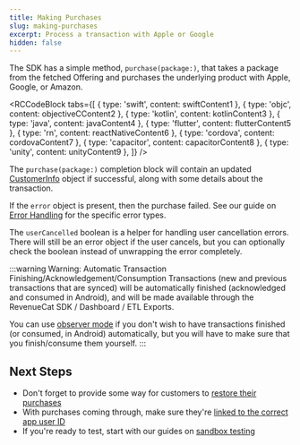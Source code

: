 ```yaml
---
title: Making Purchases
slug: making-purchases
excerpt: Process a transaction with Apple or Google
hidden: false
---
```

The SDK has a simple method, `purchase(package:)`, that takes a package from the fetched Offering and purchases the underlying product with Apple, Google, or Amazon. 


<RCCodeBlock tabs={[
    { type: 'swift', content: swiftContent1 },
    { type: 'objc', content: objectiveCContent2 },
    { type: 'kotlin', content: kotlinContent3 },
    { type: 'java', content: javaContent4 },
    { type: 'flutter', content: flutterContent5 },
    { type: 'rn', content: reactNativeContent6 },
    { type: 'cordova', content: cordovaContent7 },
    { type: 'capacitor', content: capacitorContent8 },
    { type: 'unity', content: unityContent9 },
]} />

The `purchase(package:)` completion block will contain an updated [CustomerInfo](doc:purchaserinfo) object if successful, along with some details about the transaction.

If the `error` object is present, then the purchase failed. See our guide on [Error Handling](doc:errors) for the specific error types.

The `userCancelled` boolean is a helper for handling user cancellation errors. There will still be an error object if the user cancels, but you can optionally check the boolean instead of unwrapping the error completely. 

:::warning Warning: Automatic Transaction Finishing/Acknowledgement/Consumption
Transactions (new and previous transactions that are synced) will be automatically finished (acknowledged and consumed in Android), and will be made available through the RevenueCat SDK / Dashboard / ETL Exports. 

You can use [observer mode](https://docs.revenuecat.com/docs/observer-mode) if you don't wish to have transactions finished (or consumed, in Android) automatically, but you will have to make sure that you finish/consume them yourself.
:::

## Next Steps

* Don't forget to provide some way for customers to [restore their purchases](doc:restoring-purchases)
* With purchases coming through, make sure they're [linked to the correct app user ID](doc:user-ids)
* If you're ready to test, start with our guides on [sandbox testing](doc:sandbox)